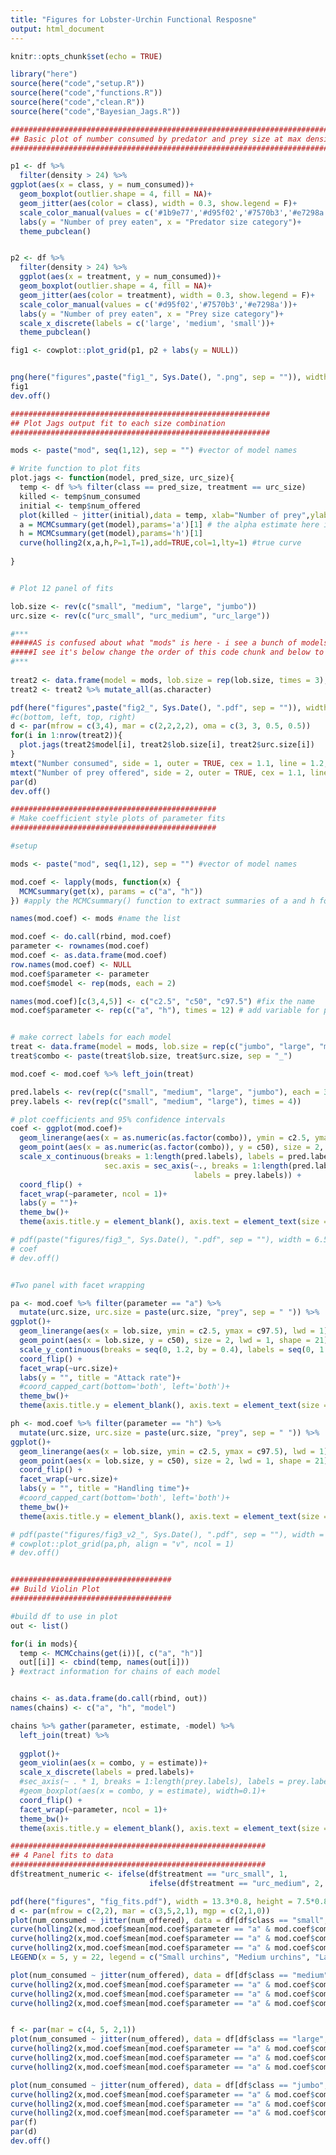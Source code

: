 ```yaml
---
title: "Figures for Lobster-Urchin Functional Resposne"
output: html_document
---
```


```r
knitr::opts_chunk$set(echo = TRUE)
```

```r

library("here")
source(here("code","setup.R"))
source(here("code","functions.R"))
source(here("code","clean.R"))
source(here("code","Bayesian_Jags.R"))

```


```r

###############################################################################
## Basic plot of number consumed by predator and prey size at max density
##############################################################################

p1 <- df %>%
  filter(density > 24) %>%
ggplot(aes(x = class, y = num_consumed))+
  geom_boxplot(outlier.shape = 4, fill = NA)+
  geom_jitter(aes(color = class), width = 0.3, show.legend = F)+
  scale_color_manual(values = c('#1b9e77','#d95f02','#7570b3','#e7298a'))+
  labs(y = "Number of prey eaten", x = "Predator size category")+
  theme_pubclean()


p2 <- df %>%
  filter(density > 24) %>%
  ggplot(aes(x = treatment, y = num_consumed))+
  geom_boxplot(outlier.shape = 4, fill = NA)+
  geom_jitter(aes(color = treatment), width = 0.3, show.legend = F)+
  scale_color_manual(values = c('#d95f02','#7570b3','#e7298a'))+
  labs(y = "Number of prey eaten", x = "Prey size category")+
  scale_x_discrete(labels = c('large', 'medium', 'small'))+
  theme_pubclean()

fig1 <- cowplot::plot_grid(p1, p2 + labs(y = NULL))


png(here("figures",paste("fig1_", Sys.Date(), ".png", sep = "")), width = 623*1.2, height = 369*1.2)
fig1
dev.off()
```

```r

##########################################################
## Plot Jags output fit to each size combination
##########################################################

mods <- paste("mod", seq(1,12), sep = "") #vector of model names

# Write function to plot fits
plot.jags <- function(model, pred_size, urc_size){
  temp <- df %>% filter(class == pred_size, treatment == urc_size)
  killed <- temp$num_consumed
  initial <- temp$num_offered
  plot(killed ~ jitter(initial),data = temp, xlab="Number of prey",ylab="Number consumed", ylim = c(0,26), main = paste(pred_size, "lobster", "-", strsplit(urc_size, "_")[[1]][2], "urchins"))
  a = MCMCsummary(get(model),params='a')[1] # the alpha estimate here is often bounding up against zero
  h = MCMCsummary(get(model),params='h')[1]
  curve(holling2(x,a,h,P=1,T=1),add=TRUE,col=1,lty=1) #true curve
  
}


# Plot 12 panel of fits

lob.size <- rev(c("small", "medium", "large", "jumbo"))
urc.size <- rev(c("urc_small", "urc_medium", "urc_large"))

#***
#####AS is confused about what "mods" is here - i see a bunch of models in the bayesian fits but not mods? oh okay
#####I see it's below change the order of this code chunk and below to make sure mods is already defined 
#***
  
treat2 <- data.frame(model = mods, lob.size = rep(lob.size, times = 3), urc.size = rep(urc.size, each = 4))
treat2 <- treat2 %>% mutate_all(as.character)

pdf(here("figures",paste("fig2_", Sys.Date(), ".pdf", sep = "")), width = 11, height = 7)
#c(bottom, left, top, right)
d <- par(mfrow = c(3,4), mar = c(2,2,2,2), oma = c(3, 3, 0.5, 0.5))
for(i in 1:nrow(treat2)){
  plot.jags(treat2$model[i], treat2$lob.size[i], treat2$urc.size[i])
}
mtext("Number consumed", side = 1, outer = TRUE, cex = 1.1, line = 1.2, font =2)
mtext("Number of prey offered", side = 2, outer = TRUE, cex = 1.1, line = 1.2, font = 2)
par(d)
dev.off()

```

```r

##############################################
# Make coefficient style plots of parameter fits
##############################################

#setup

mods <- paste("mod", seq(1,12), sep = "") #vector of model names

mod.coef <- lapply(mods, function(x) {
  MCMCsummary(get(x), params = c("a", "h"))
}) #apply the MCMCsummary() function to extract summaries of a and h for each model

names(mod.coef) <- mods #name the list 

mod.coef <- do.call(rbind, mod.coef)
parameter <- rownames(mod.coef)
mod.coef <- as.data.frame(mod.coef)
row.names(mod.coef) <- NULL
mod.coef$parameter <- parameter
mod.coef$model <- rep(mods, each = 2)

names(mod.coef)[c(3,4,5)] <- c("c2.5", "c50", "c97.5") #fix the name
mod.coef$parameter <- rep(c("a", "h"), times = 12) # add variable for parameter


# make correct labels for each model
treat <- data.frame(model = mods, lob.size = rep(c("jumbo", "large", "medium", "small"), times = 3), urc.size = rep(c("large", "medium", "small"), each = 4))
treat$combo <- paste(treat$lob.size, treat$urc.size, sep = "_")

mod.coef <- mod.coef %>% left_join(treat)

pred.labels <- rev(rep(c("small", "medium", "large", "jumbo"), each = 3))
prey.labels <- rev(rep(c("small", "medium", "large"), times = 4))

# plot coefficients and 95% confidence intervals
coef <- ggplot(mod.coef)+
  geom_linerange(aes(x = as.numeric(as.factor(combo)), ymin = c2.5, ymax = c97.5), lwd = 1) +
  geom_point(aes(x = as.numeric(as.factor(combo)), y = c50), size = 2, lwd = 1, shape = 21)+
  scale_x_continuous(breaks = 1:length(pred.labels), labels = pred.labels, 
                     sec.axis = sec_axis(~., breaks = 1:length(pred.labels), 
                                         labels = prey.labels)) +
  coord_flip() +
  facet_wrap(~parameter, ncol = 1)+
  labs(y = "")+
  theme_bw()+
  theme(axis.title.y = element_blank(), axis.text = element_text(size = 12), axis.title = element_text(size = 14))

# pdf(paste("figures/fig3_", Sys.Date(), ".pdf", sep = ""), width = 6.5 , height = 10)
# coef
# dev.off()


#Two panel with facet wrapping

pa <- mod.coef %>% filter(parameter == "a") %>%
  mutate(urc.size, urc.size = paste(urc.size, "prey", sep = " ")) %>%
ggplot()+
  geom_linerange(aes(x = lob.size, ymin = c2.5, ymax = c97.5), lwd = 1) +
  geom_point(aes(x = lob.size, y = c50), size = 2, lwd = 1, shape = 21)+
  scale_y_continuous(breaks = seq(0, 1.2, by = 0.4), labels = seq(0, 1.2, by = 0.4) ) +
  coord_flip() +
  facet_wrap(~urc.size)+
  labs(y = "", title = "Attack rate")+
  #coord_capped_cart(bottom='both', left='both')+
  theme_bw()+
  theme(axis.title.y = element_blank(), axis.text = element_text(size = 12), axis.title = element_text(size = 14))

ph <- mod.coef %>% filter(parameter == "h") %>%
  mutate(urc.size, urc.size = paste(urc.size, "prey", sep = " ")) %>%
ggplot()+
  geom_linerange(aes(x = lob.size, ymin = c2.5, ymax = c97.5), lwd = 1) +
  geom_point(aes(x = lob.size, y = c50), size = 2, lwd = 1, shape = 21)+
  coord_flip() +
  facet_wrap(~urc.size)+
  labs(y = "", title = "Handling time")+
  #coord_capped_cart(bottom='both', left='both')+
  theme_bw()+
  theme(axis.title.y = element_blank(), axis.text = element_text(size = 12), axis.title = element_text(size = 14))

# pdf(paste("figures/fig3_v2_", Sys.Date(), ".pdf", sep = ""), width = 7 , height = 5)
# cowplot::plot_grid(pa,ph, align = "v", ncol = 1)
# dev.off()


####################################
## Build Violin Plot
####################################

#build df to use in plot
out <- list()

for(i in mods){
  temp <- MCMCchains(get(i))[, c("a", "h")]
  out[[i]] <- cbind(temp, names(out[i]))
} #extract information for chains of each model


chains <- as.data.frame(do.call(rbind, out))
names(chains) <- c("a", "h", "model")

chains %>% gather(parameter, estimate, -model) %>%
  left_join(treat) %>%
  
  ggplot()+
  geom_violin(aes(x = combo, y = estimate))+
  scale_x_discrete(labels = pred.labels)+
  #sec_axis(~ . * 1, breaks = 1:length(prey.labels), labels = prey.labels)+
  #geom_boxplot(aes(x = combo, y = estimate), width=0.1)+
  coord_flip() +
  facet_wrap(~parameter, ncol = 1)+
  theme_bw()+
  theme(axis.title.y = element_blank(), axis.text = element_text(size = 12), axis.title = element_text(size = 14))

```


```r
#########################################################
## 4 Panel fits to data
#########################################################
df$treatment_numeric <- ifelse(df$treatment == "urc_small", 1, 
                               ifelse(df$treatment == "urc_medium", 2, 3))

pdf(here("figures", "fig_fits.pdf"), width = 13.3*0.8, height = 7.5*0.8)
d <- par(mfrow = c(2,2), mar = c(3,5,2,1), mgp = c(2,1,0))
plot(num_consumed ~ jitter(num_offered), data = df[df$class == "small", ], xlab = "", ylab = "Number of prey\nconsumed", main = "Small Lobsters", cex = df$treatment_numeric[df$class == "small"], ylim = c(0,22))
curve(holling2(x,mod.coef$mean[mod.coef$parameter == "a" & mod.coef$combo == "small_large"],mod.coef$mean[mod.coef$parameter == "h" & mod.coef$combo == "small_large"],P=1,T=1),add=TRUE, col = "#0570b0", lwd = 3.5)
curve(holling2(x,mod.coef$mean[mod.coef$parameter == "a" & mod.coef$combo == "small_medium"],mod.coef$mean[mod.coef$parameter == "h" & mod.coef$combo == "small_medium"],P=1,T=1),add=TRUE, col = "#74a9cf", lwd = 2)
curve(holling2(x,mod.coef$mean[mod.coef$parameter == "a" & mod.coef$combo == "small_small"],mod.coef$mean[mod.coef$parameter == "h" & mod.coef$combo == "small_small"],P=1,T=1),add=TRUE,col = "#bdc9e1", lwd = 1.2)
LEGEND(x = 5, y = 22, legend = c("Small urchins", "Medium urchins", "Large urchins"), pch = c(1,1,1), pt.cex = c(1,2,3), pt.lwd = c(1,1,1), pt.col = c("black", "black", "black"), lty = c(1,1,1), lwd = c(1.2,2,3.5), col = c("#bdc9e1", "#74a9cf", "#0570b0"), bty = "n", xjust = 0, yjust = 1, y.intersp = 1, x.intersp = 0.75, seg.len = 2)

plot(num_consumed ~ jitter(num_offered), data = df[df$class == "medium",], xlab = "", ylab = "", main = "Medium Lobsters", cex = df$treatment_numeric[df$class == "medium"], ylim = c(0,22))
curve(holling2(x,mod.coef$mean[mod.coef$parameter == "a" & mod.coef$combo == "medium_large"],mod.coef$mean[mod.coef$parameter == "h" & mod.coef$combo == "medium_large"],P=1,T=1),add=TRUE, col = "#0570b0", lwd = 3.5)
curve(holling2(x,mod.coef$mean[mod.coef$parameter == "a" & mod.coef$combo == "medium_medium"],mod.coef$mean[mod.coef$parameter == "h" & mod.coef$combo == "medium_medium"],P=1,T=1),add=TRUE, col = "#74a9cf", lwd = 2)
curve(holling2(x,mod.coef$mean[mod.coef$parameter == "a" & mod.coef$combo == "medium_small"],mod.coef$mean[mod.coef$parameter == "h" & mod.coef$combo == "medium_small"],P=1,T=1),add=TRUE,col = "#bdc9e1", lwd = 1.2)


f <- par(mar = c(4, 5, 2,1))
plot(num_consumed ~ jitter(num_offered), data = df[df$class == "large",], ylab = "Number of prey\nconsumed", xlab = "Prey density", main = "Large Lobsters", cex = df$treatment_numeric[df$class == "large"], ylim = c(0,22))
curve(holling2(x,mod.coef$mean[mod.coef$parameter == "a" & mod.coef$combo == "large_large"],mod.coef$mean[mod.coef$parameter == "h" & mod.coef$combo == "large_large"],P=1,T=1),add=TRUE, col = "#0570b0", lwd = 3.5)
curve(holling2(x,mod.coef$mean[mod.coef$parameter == "a" & mod.coef$combo == "large_medium"],mod.coef$mean[mod.coef$parameter == "h" & mod.coef$combo == "large_medium"],P=1,T=1),add=TRUE, col = "#74a9cf", lwd = 2)
curve(holling2(x,mod.coef$mean[mod.coef$parameter == "a" & mod.coef$combo == "large_small"],mod.coef$mean[mod.coef$parameter == "h" & mod.coef$combo == "large_small"],P=1,T=1),add=TRUE,col = "#bdc9e1", lwd = 1.2)

plot(num_consumed ~ jitter(num_offered), data = df[df$class == "jumbo",], xlab = "Prey density", ylab = "", main = "Jumbo Lobsters", cex = df$treatment_numeric[df$class == "jumbo"], ylim = c(0,22))
curve(holling2(x,mod.coef$mean[mod.coef$parameter == "a" & mod.coef$combo == "jumbo_large"],mod.coef$mean[mod.coef$parameter == "h" & mod.coef$combo == "jumbo_large"],P=1,T=1),add=TRUE, col = "#0570b0", lwd = 3.5)
curve(holling2(x,mod.coef$mean[mod.coef$parameter == "a" & mod.coef$combo == "jumbo_medium"],mod.coef$mean[mod.coef$parameter == "h" & mod.coef$combo == "jumbo_medium"],P=1,T=1),add=TRUE, col = "#74a9cf", lwd = 2)
curve(holling2(x,mod.coef$mean[mod.coef$parameter == "a" & mod.coef$combo == "jumbo_small"],mod.coef$mean[mod.coef$parameter == "h" & mod.coef$combo == "jumbo_small"],P=1,T=1),add=TRUE,col = "#bdc9e1", lwd = 1.2)
par(f)
par(d)
dev.off()



```

































